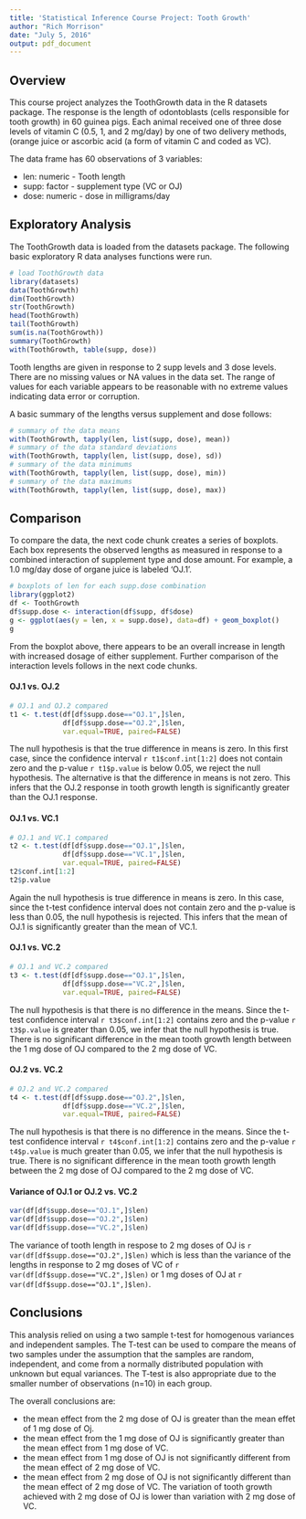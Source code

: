 ```yaml
---
title: 'Statistical Inference Course Project: Tooth Growth'
author: "Rich Morrison"
date: "July 5, 2016"
output: pdf_document
---
```

## Overview
This course project analyzes the ToothGrowth data in the R datasets package. The response is the length of odontoblasts (cells responsible for tooth growth) in 60 guinea pigs. Each animal received one of three dose levels of vitamin C (0.5, 1, and 2 mg/day) by one of two delivery methods, (orange juice or ascorbic acid (a form of vitamin C and coded as VC). 

The data frame has 60 observations of 3 variables:  

* len: numeric - Tooth length
* supp: factor - supplement type (VC or OJ)
* dose: numeric - dose in milligrams/day

## Exploratory Analysis
The ToothGrowth data is loaded from the datasets package. The following basic exploratory R data analyses functions were run.

```r
# load ToothGrowth data
library(datasets)
data(ToothGrowth)
dim(ToothGrowth)
str(ToothGrowth)
head(ToothGrowth)
tail(ToothGrowth)
sum(is.na(ToothGrowth))
summary(ToothGrowth)
with(ToothGrowth, table(supp, dose))
```

Tooth lengths are given in response to 2 supp levels and 3 dose levels. There are no missing values or NA values in the data set. The range of values for each variable appears to be reasonable with no extreme values indicating data error or corruption.  

A basic summary of the lengths versus supplement and dose follows:
```r
# summary of the data means
with(ToothGrowth, tapply(len, list(supp, dose), mean))
# summary of the data standard deviations
with(ToothGrowth, tapply(len, list(supp, dose), sd))
# summary of the data minimums
with(ToothGrowth, tapply(len, list(supp, dose), min))
# summary of the data maximums
with(ToothGrowth, tapply(len, list(supp, dose), max))
```

## Comparison
To compare the data, the next code chunk creates a series of boxplots.  Each box represents the observed lengths as measured in response to a combined interaction of supplement type and dose amount. For example, a 1.0 mg/day dose of organe juice is labeled 'OJ.1'.

```r
# boxplots of len for each supp.dose combination
library(ggplot2)
df <- ToothGrowth
df$supp.dose <- interaction(df$supp, df$dose)
g <- ggplot(aes(y = len, x = supp.dose), data=df) + geom_boxplot()
g
```

From the boxplot above, there appears to be an overall increase in length with increased dosage of either supplement. Further comparison of the interaction levels follows in the next code chunks.  

#### OJ.1 vs. OJ.2
```r
# OJ.1 and OJ.2 compared
t1 <- t.test(df[df$supp.dose=="OJ.1",]$len,
             df[df$supp.dose=="OJ.2",]$len, 
             var.equal=TRUE, paired=FALSE)
```

The null hypothesis is that the true difference in means is zero. In this first case, since the confidence interval `r t1$conf.int[1:2]` does not contain zero and the p-value `r t1$p.value` is below 0.05, we reject the null hypothesis. The alternative is that the difference in means is not zero. This infers that the OJ.2 response in tooth growth length is significantly greater than the OJ.1 response.

#### OJ.1 vs. VC.1
```r
# OJ.1 and VC.1 compared
t2 <- t.test(df[df$supp.dose=="OJ.1",]$len,
             df[df$supp.dose=="VC.1",]$len, 
             var.equal=TRUE, paired=FALSE)
t2$conf.int[1:2]
t2$p.value
```
Again the null hypothesis is true difference in means is zero.  In this case, since the t-test confidence interval does not contain zero and the p-value is less than 0.05, the null hypothesis is rejected. This infers that the mean of OJ.1 is significantly greater than the mean of VC.1.

#### OJ.1 vs. VC.2
```r
# OJ.1 and VC.2 compared
t3 <- t.test(df[df$supp.dose=="OJ.1",]$len,
             df[df$supp.dose=="VC.2",]$len, 
             var.equal=TRUE, paired=FALSE)
```
The null hypothesis is that there is no difference in the means.  Since the t-test confidence interval `r t3$conf.int[1:2]` contains zero and the p-value `r t3$p.value` is greater than 0.05, we infer that the null hypothesis is true. There is no significant difference in the mean tooth growth length between the 1 mg dose of OJ compared to the 2 mg dose of VC.

#### OJ.2 vs. VC.2
```r
# OJ.2 and VC.2 compared
t4 <- t.test(df[df$supp.dose=="OJ.2",]$len,
             df[df$supp.dose=="VC.2",]$len, 
             var.equal=TRUE, paired=FALSE)
```
The null hypothesis is that there is no difference in the means.  Since the t-test confidence interval `r t4$conf.int[1:2]` contains zero and the p-value `r t4$p.value` is much greater than 0.05, we infer that the null hypothesis is true. There is no significant difference in the mean tooth growth length between the 2 mg dose of OJ compared to the 2 mg dose of VC.

#### Variance of OJ.1 or OJ.2 vs. VC.2
```r
var(df[df$supp.dose=="OJ.1",]$len)
var(df[df$supp.dose=="OJ.2",]$len)
var(df[df$supp.dose=="VC.2",]$len)
```

The variance of tooth length in respose to 2 mg doses of OJ is `r var(df[df$supp.dose=="OJ.2",]$len)` which is less than the variance of the lengths in response to 2 mg doses of VC of `r var(df[df$supp.dose=="VC.2",]$len)` or 1 mg doses of OJ at `r var(df[df$supp.dose=="OJ.1",]$len)`.

## Conclusions
This analysis relied on using a two sample t-test for homogenous variances and independent samples. The T-test can be used to compare the means of two samples under the assumption that the samples are random, independent, and come from a normally distributed population with unknown but equal variances. The T-test is also appropriate due to the smaller number of observations (n=10) in each group.  

The overall conclusions are:  
        
* the mean effect from the 2 mg dose of OJ is greater than the mean effet of 1 mg dose of Oj.
* the mean effect from the 1 mg dose of OJ is significantly greater than the mean effect from 1 mg dose of VC.
* the mean effect from 1 mg dose of OJ is not significantly different from the mean effect of 2 mg dose of VC.
* the mean effect from 2 mg dose of OJ is not significantly different than the mean effect of 2 mg dose of VC. The variation of tooth growth achieved with 2 mg dose of OJ is lower than variation with 2 mg dose of VC.

